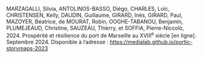 MARZAGALLI, Silvia, ANTOLINOS-BASSO, Diégo, CHARLES, Loïc, CHRISTENSEN, Kelly, DAUDIN, Guillaume, GIRARD, Inès, GIRARD, Paul, MAZOYER, Béatrice, de MOURAT, Robin, OOGHE-TABANOU, Benjamin, PLUMEJEAUD, Christine, SAUZEAU, Thierry, et SOFFIA, Pierre-Niccolò, 2024. Prospérité et résilience du port de Marseille au&nbsp;<span>XVIII</span><sup>e</sup>&nbsp;siècle [en ligne]. Septembre 2024. Disponible à l’adresse : https://medialab.github.io/portic-storymaps-2023
